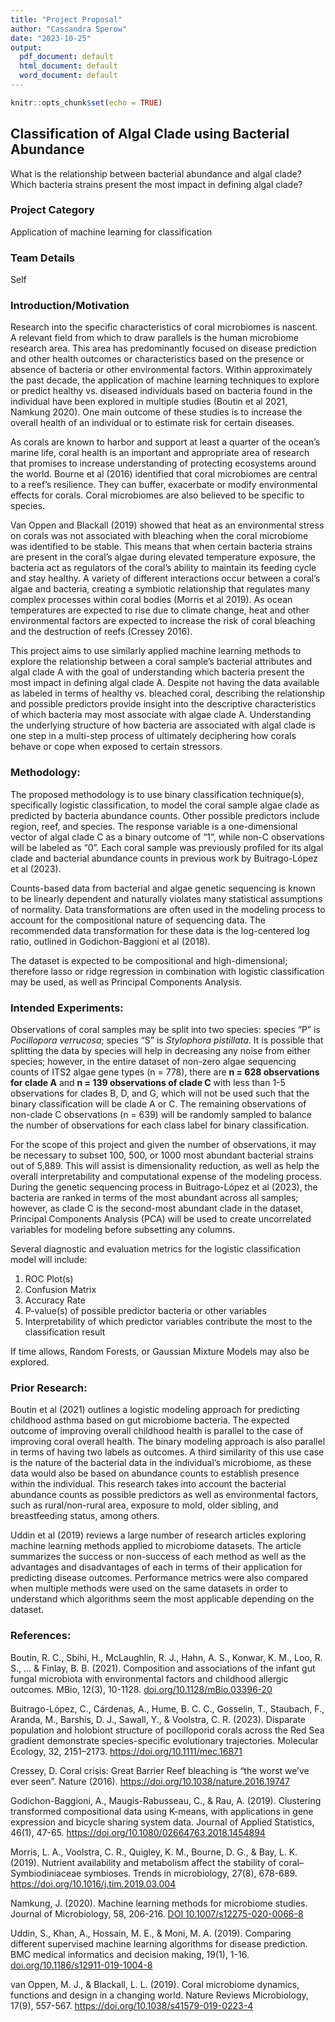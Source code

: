 ```yaml
---
title: "Project Proposal"
author: "Cassandra Sperow"
date: "2023-10-25"
output:
  pdf_document: default
  html_document: default
  word_document: default
---
```


```r
knitr::opts_chunk$set(echo = TRUE)
```

## Classification of Algal Clade using Bacterial Abundance

What is the relationship between bacterial abundance and algal clade?
Which bacteria strains present the most impact in defining algal clade?

### Project Category

Application of machine learning for classification

### Team Details

Self

### Introduction/Motivation

Research into the specific characteristics of coral microbiomes is  nascent. A relevant field from which to draw parallels is the human microbiome research area. This area has predominantly focused on disease prediction and other health outcomes or characteristics based on the presence or absence of bacteria or other environmental factors.  Within approximately the past decade, the application of machine learning techniques to explore or predict healthy vs. diseased individuals based on bacteria found in the individual have been explored in multiple studies (Boutin et al 2021, Namkung 2020). One main outcome of these studies is to increase the overall health of an individual or to estimate risk for certain diseases. 

As corals are known to harbor and support at least a quarter of the ocean's marine life, coral health is an important and appropriate area of research that promises to increase understanding of protecting ecosystems around the world. Bourne et al (2016) identified that coral microbiomes are central to a reef's resilience. They can buffer, exacerbate or modify environmental effects for corals. Coral microbiomes are also believed to be specific to species. 

Van Oppen and Blackall (2019) showed that heat as an environmental stress on corals was not associated with bleaching when the coral microbiome was identified to be stable. This means that when certain bacteria strains are present in the coral's algae during elevated temperature exposure, the bacteria act as regulators of the coral's ability to maintain its feeding cycle and stay healthy. A variety of different interactions occur between a coral's algae and bacteria, creating a symbiotic relationship that regulates many complex processes within coral bodies (Morris et al 2019). As ocean temperatures are expected to rise due to climate change, heat and other environmental factors are expected to increase the risk of coral bleaching and the destruction of reefs (Cressey 2016). 

This project aims to use similarly applied machine learning methods to explore the relationship between a coral sample's bacterial attributes and algal clade A with the goal of understanding which bacteria present the most impact in defining algal clade A. Despite not having the data available as labeled in terms of healthy vs. bleached coral, describing the relationship and possible predictors provide insight into the descriptive characteristics of which bacteria may most associate with algae clade A. Understanding the underlying structure of how bacteria are associated with algal clade is one step in a multi-step process of ultimately deciphering how corals behave or cope when exposed to certain stressors.  

### Methodology: 

The proposed methodology is to use binary classification technique(s), specifically logistic classification, to model the coral sample algae clade as predicted by bacteria abundance counts. Other possible predictors include region, reef, and species. The response variable is a one-dimensional vector of algal clade C as a binary outcome of "1", while non-C observations will be labeled as "0". Each coral sample was previously profiled for its algal clade and bacterial abundance counts in previous work by Buitrago-López et al (2023). 

Counts-based data from bacterial and algae genetic sequencing is known to be linearly dependent and naturally violates many statistical assumptions of normality. Data transformations are often used in the modeling process to account for the compositional nature of sequencing data. The recommended data transformation for these data is the log-centered log ratio, outlined in Godichon-Baggioni et al (2018). 

The dataset is expected to be compositional and high-dimensional; therefore lasso or ridge regression in combination with logistic classification may be used, as well as Principal Components Analysis. 


### Intended Experiments: 

Observations of coral samples may be split into two species: species "P" is *Pocillopora verrucosa*; species "S" is *Stylophora pistillata*. It is possible that splitting the data by species will help in decreasing any noise from either species; however, in the entire dataset of non-zero algae sequencing counts of ITS2 algae gene types (n = 778), there are **n = 628 observations for clade A** and **n = 139 observations of clade C** with less than 1-5 observations for clades B, D, and G, which will not be used such that the binary classification will be clade A or C. The remaining observations of non-clade C  observations (n = 639) will be randomly sampled to balance the number of observations for each class label for binary classification. 

For the scope of this project and given the number of observations, it may be necessary to subset 100, 500, or 1000 most abundant bacterial strains out of 5,889. This will assist is dimensionality reduction, as well as help the overall interpretability and computational expense of the modeling process. During the genetic sequencing process in Buitrago-López et al (2023), the bacteria are ranked in terms of the most abundant across all samples; however, as clade C is the second-most abundant clade in the dataset, Principal Components Analysis (PCA) will be used to create uncorrelated variables for modeling before subsetting any columns. 

Several diagnostic and evaluation metrics for the logistic classification model will include:

1. ROC Plot(s) 
2. Confusion Matrix 
3. Accuracy Rate
4. P-value(s) of possible predictor bacteria or other variables
5. Interpretability of which predictor variables contribute the most to the classification result

If time allows, Random Forests, or Gaussian Mixture Models may also be explored. 


### Prior Research: 

Boutin et al (2021) outlines a logistic modeling approach for predicting childhood asthma based on gut microbiome bacteria. The expected outcome of improving overall childhood health is parallel to the case of improving coral overall health. The binary modeling approach is also parallel in terms of having two labels as outcomes. A third similarity of this use case is the nature of the bacterial data in the individual's microbiome, as these data would also be based on abundance counts to establish presence within the individual. This research takes into account the bacterial abundance counts as possible predictors as well as environmental factors, such as rural/non-rural area, exposure to mold, older sibling, and breastfeeding status, among others. 

Uddin et al (2019) reviews a large number of research articles exploring machine learning methods applied to microbiome datasets. The article summarizes the success or non-success of each method as well as the advantages and disadvantages of each in terms of their application for predicting disease outcomes. Performance metrics were also compared when multiple methods were used on the same datasets in order to understand which algorithms seem the most applicable depending on the dataset. 

### References: 

Boutin, R. C., Sbihi, H., McLaughlin, R. J., Hahn, A. S., Konwar, K. M., Loo, R. S., ... & Finlay, B. B. (2021). Composition and associations of the infant gut fungal microbiota with environmental factors and childhood allergic outcomes. MBio, 12(3), 10-1128. [doi.org/10.1128/mBio.03396-20](https://journals.asm.org/doi/10.1128/mbio.03396-20)

Buitrago-López, C., Cárdenas, A., Hume, B. C. C., Gosselin, T., Staubach, F., Aranda, M., Barshis, D. J., Sawall, Y., & Voolstra, C. R. (2023). Disparate population and holobiont structure of pocilloporid corals across the Red Sea gradient demonstrate species-specific evolutionary trajectories. Molecular Ecology, 32, 2151–2173. [https://doi.org/10.1111/mec.16871](https://doi.org/10.1111/mec.16871)

Cressey, D. Coral crisis: Great Barrier Reef bleaching is “the worst we’ve ever seen”. Nature (2016). [https://doi.org/10.1038/nature.2016.19747](https://www.nature.com/articles/nature.2016.19747#citeas)

Godichon-Baggioni, A., Maugis-Rabusseau, C., & Rau, A. (2019). Clustering transformed compositional data using K-means, with applications in gene expression and bicycle sharing system data. Journal of Applied Statistics, 46(1), 47-65. [https://doi.org/10.1080/02664763.2018.1454894](https://www.tandfonline.com/doi/abs/10.1080/02664763.2018.1454894?casa_token=fnkmW91KsW8AAAAA:eHVu9BW28CAKOF3U9Jet8uGY4T_wm5NgkPmzSVIW0ZmQicgX5_V2GQXmuwLsBGf16i--A9VUFBvf)

Morris, L. A., Voolstra, C. R., Quigley, K. M., Bourne, D. G., & Bay, L. K. (2019). Nutrient availability and metabolism affect the stability of coral–Symbiodiniaceae symbioses. Trends in microbiology, 27(8), 678-689. [https://doi.org/10.1016/j.tim.2019.03.004](https://www.cell.com/trends/microbiology/fulltext/S0966-842X(19)30068-X)

Namkung, J. (2020). Machine learning methods for microbiome studies. Journal of Microbiology, 58, 206-216. [DOI 10.1007/s12275-020-0066-8](https://link.springer.com/article/10.1007/s12275-020-0066-8)

Uddin, S., Khan, A., Hossain, M. E., & Moni, M. A. (2019). Comparing different supervised machine learning algorithms for disease prediction. BMC medical informatics and decision making, 19(1), 1-16.
[doi.org/10.1186/s12911-019-1004-8](https://bmcmedinformdecismak.biomedcentral.com/articles/10.1186/s12911-019-1004-8)

van Oppen, M. J., & Blackall, L. L. (2019). Coral microbiome dynamics, functions and design in a changing world. Nature Reviews Microbiology, 17(9), 557-567. [https://doi.org/10.1038/s41579-019-0223-4](https://www.nature.com/articles/s41579-019-0223-4)

